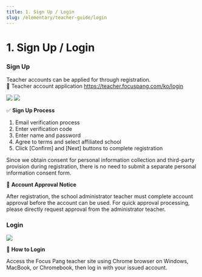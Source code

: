 ```yaml
---
title: 1. Sign Up / Login
slug: /elementary/teacher-guide/login
---
```



# 1. Sign Up / Login

### Sign Up

Teacher accounts can be applied for through registration.\
🔗 Teacher account application https://teacher.focuspang.com/ko/login

<Image src="/img/kr/elementary/teacher/01-01.jpg" size="lg" />
<Image src="/img/kr/elementary/teacher/01-02.jpg" size="lg" />

✅ **Sign Up Process**

1. Email verification process
2. Enter verification code
3. Enter name and password
4. Agree to terms and select affiliated school
5. Click [Confirm] and [Next] buttons to complete registration

Since we obtain consent for personal information collection and third-party provision during registration, there is no need to submit a separate personal information consent form.

🔑 **Account Approval Notice**

After registration, the school administrator teacher must complete account approval before the account can be used.
For quick approval processing, please directly request approval from the administrator teacher.

### Login

<Image src="/img/kr/elementary/teacher/01-03.jpg" size="lg" />

🔑 **How to Login**

Access the Focus Pang teacher site using Chrome browser on Windows, MacBook, or Chromebook, then log in with your issued account.
